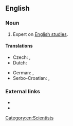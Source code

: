 ==English==

===Noun===
{{en-noun}}

# Expert on [[English studies]].

====Translations====
{{trans-top|expert on Anglistics}}
* Czech: {{t+|cs|anglista|m}}, {{t-|cs|anglistka|f}}
* Dutch: {{t|nl|anglist|m|f}}
{{trans-mid}}
* German: {{t-|de|Anglist|m}}, {{t-|de|Anglistin|f}}
* Serbo-Croatian: {{t|sh|anglist|m}}, {{t|sh|anglistkinja|f}}
{{trans-bottom}}

===External links===
<!-- not in Webster 1913 and Century 1911 -->
* {{R:Merriam Webster Online}}
* {{R:OneLook}}

[[Category:en:Scientists]]